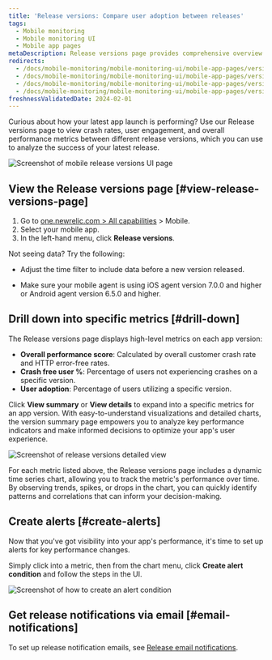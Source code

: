 ```yaml
---
title: 'Release versions: Compare user adoption between releases'
tags:
  - Mobile monitoring
  - Mobile monitoring UI
  - Mobile app pages
metaDescription: Release versions page provides comprehensive overview of their mobile application's performance across different versions.
redirects:
  - /docs/mobile-monitoring/mobile-monitoring-ui/mobile-app-pages/version-trends-report-page
  - /docs/mobile-monitoring/mobile-monitoring-ui/mobile-app-pages/version-trends-compare-performance-crash-metrics
  - /docs/mobile-monitoring/mobile-monitoring-ui/mobile-app-pages/version-trends-compare-usage-metrics-performance
  - /docs/mobile-monitoring/mobile-monitoring-ui/mobile-app-pages/version-trends-compare-user-adoption-metrics-performance
freshnessValidatedDate: 2024-02-01
---
```





Curious about how your latest app launch is performing? Use our Release versions page to view crash rates, user engagement, and overall performance metrics between different release versions, which you can use to analyze the success of your latest release. 

<img
    title="Mobile release versions page"
    alt="Screenshot of mobile release versions UI page"
    src={mobileReleaseVersions}
/>


## View the Release versions page [#view-release-versions-page]

1. Go to [one.newrelic.com > All capabilities](https://one.newrelic.com/all-capabilities) > Mobile.
2. Select your mobile app.
3. In the left-hand menu, click <DoNotTranslate>**Release versions**</DoNotTranslate>.

<Callout variant="tip">
  Not seeing data? Try the following:

  * Adjust the time filter to include data before a new version released.
  
  * Make sure your mobile agent is using iOS agent version 7.0.0 and higher or Android agent version 6.5.0 and higher.

  </Callout>


## Drill down into specific metrics [#drill-down]

The Release versions page displays high-level metrics on each app version:

* <DoNotTranslate>**Overall performance score**</DoNotTranslate>: Calculated by overall customer crash rate and HTTP error-free rates.
* <DoNotTranslate>**Crash free user %**</DoNotTranslate>: Percentage of users not experiencing crashes on a specific version.
* <DoNotTranslate>**User adoption**</DoNotTranslate>: Percentage of users utilizing a specific version.

Click <DoNotTranslate>**View summary**</DoNotTranslate> or <DoNotTranslate>**View details**</DoNotTranslate> to expand into a specific metrics for an app version. With easy-to-understand visualizations and detailed charts, the version summary page empowers you to analyze key performance indicators and make informed decisions to optimize your app's user experience.

<img
    title="Details of release versions"
    alt="Screenshot of release versions detailed view"
    src={mobileReleaseVersionsDetails}
/>

For each metric listed above, the Release versions page includes a dynamic time series chart, allowing you to track the metric's performance over time. By observing trends, spikes, or drops in the chart, you can quickly identify patterns and correlations that can inform your decision-making.


## Create alerts [#create-alerts]

Now that you've got visibility into your app's performance, it's time to set up alerts for key performance changes. 

Simply click into a metric, then from the chart menu, click <DoNotTranslate>**Create alert condition**</DoNotTranslate> and follow the steps in the UI.

<img
    title="Create an alert condition"
    alt="Screenshot of how to create an alert condition"
    src={mobileCreateAlertCondition}
/>

## Get release notifications via email [#email-notifications]

To set up release notification emails, see [Release email notifications](docs/mobile-monitoring/mobile-monitoring-ui/mobile-app-pages/mobile-monitoring-email-notifications/#version-trends).
